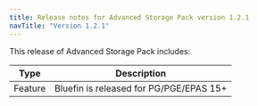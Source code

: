```yaml
---
title: Release notes for Advanced Storage Pack version 1.2.1
navTitle: "Version 1.2.1"
---
```


This release of Advanced Storage Pack includes:

|  Type   |               Description               |
| ------- | --------------------------------------- |
| Feature | Bluefin is released for PG/PGE/EPAS 15+ |
